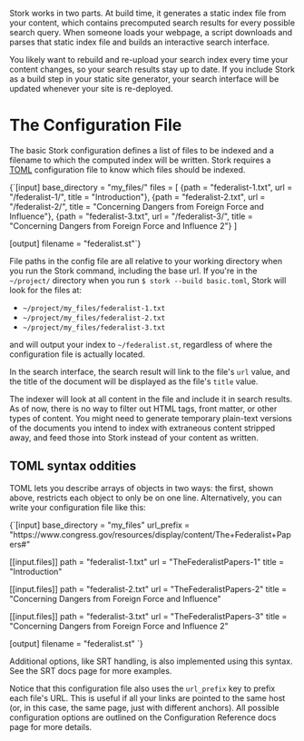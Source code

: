 
Stork works in two parts. At build time, it generates a static index file from your content, which contains precomputed search results for every possible search query. When someone loads your webpage, a script downloads and parses that static index file and builds an interactive search interface.

You likely want to rebuild and re-upload your search index every time your content changes, so your search results stay up to date. If you include Stork as a build step in your static site generator, your search interface will be updated whenever your site is re-deployed.

<!-- You can find specific build-time instructions if your site uses Gatsby, Jekyll, Publish, 11ty or Hugo. You can also find more general documentation to integrate Stork with Grunt or Gulp. -->

# The Configuration File

The basic Stork configuration defines a list of files to be indexed and a filename to which the computed index will be written. Stork requires a [TOML](https://github.com/toml-lang/toml) configuration file to know which files should be indexed.

<div className="popout">
  <Codeblock filename="basic.toml">
    {`[input]
base_directory = "my_files/"
files = [
    {path = "federalist-1.txt", url = "/federalist-1/", title = "Introduction"},
    {path = "federalist-2.txt", url = "/federalist-2/", title = "Concerning Dangers from Foreign Force and Influence"},
    {path = "federalist-3.txt", url = "/federalist-3/", title = "Concerning Dangers from Foreign Force and Influence 2"}
]
 
[output]
filename = "federalist.st"`}
  </Codeblock>
</div>

File paths in the config file are all relative to your working directory when you run the Stork command, including the base url. If you're in the `~/project/` directory when you run `$ stork --build basic.toml`, Stork will look for the files at:

- `~/project/my_files/federalist-1.txt`
- `~/project/my_files/federalist-2.txt`
- `~/project/my_files/federalist-3.txt`

and will output your index to `~/federalist.st`, regardless of where the configuration file is actually located.

In the search interface, the search result will link to the file's `url` value, and the title of the document will be displayed as the file's `title` value.

<DocsNote>

The indexer will look at all content in the file and include it in search results. As of now, there is no way to filter out HTML tags, front matter, or other types of content. You might need to generate temporary plain-text versions of the documents you intend to index with extraneous content stripped away, and feed those into Stork instead of your content as written.

</DocsNote>

## TOML syntax oddities

TOML lets you describe arrays of objects in two ways: the first, shown above, restricts each object to only be on one line. Alternatively, you can write your configuration file like this:

<div className="popout">
<Codeblock filename="longer.toml">
  {`[input]
base_directory = "my_files"
url_prefix = "https://www.congress.gov/resources/display/content/The+Federalist+Papers#"
 
[[input.files]] 
path = "federalist-1.txt"
url = "TheFederalistPapers-1"
title = "Introduction"
 
[[input.files]]
path = "federalist-2.txt"
url = "TheFederalistPapers-2"
title = "Concerning Dangers from Foreign Force and Influence"
 
[[input.files]]
path = "federalist-3.txt"
url = "TheFederalistPapers-3"
title = "Concerning Dangers from Foreign Force and Influence 2"
 
[output]
filename = "federalist.st"
`}
</Codeblock>
</div>

Additional options, like SRT handling, is also implemented using this syntax. See the <Link to="/docs/srt">SRT docs page</Link> for more examples.

Notice that this configuration file also uses the `url_prefix` key to prefix each file's URL. This is useful if all your links are pointed to the same host (or, in this case, the same page, just with different anchors). All possible configuration options are outlined on the <Link to="/docs/config-ref">Configuration Reference docs page</Link> for more details.
